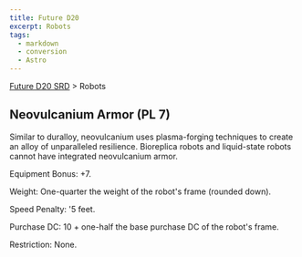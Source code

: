 ```yaml
---
title: Future D20
excerpt: Robots
tags:
  - markdown
  - conversion
  - Astro
---
```






[Future D20 SRD]( / ) > Robots




## Neovulcanium Armor (PL 7)


Similar to duralloy, neovulcanium uses plasma-forging techniques to create an alloy of unparalleled resilience. Bioreplica robots and liquid-state robots cannot have integrated neovulcanium armor.


Equipment Bonus: +7.


Weight: One-quarter the weight of the robot's frame (rounded down).


Speed Penalty: '5 feet.


Purchase DC: 10 + one-half the base purchase DC of the robot's frame.


Restriction: None.



